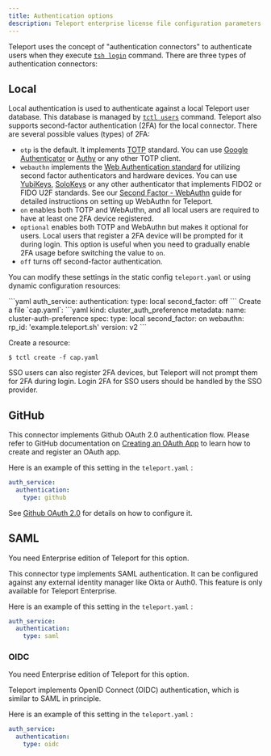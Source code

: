 ```yaml
---
title: Authentication options
description: Teleport enterprise license file configuration parameters and requirements
---
```


Teleport uses the concept of "authentication connectors" to authenticate users
when they execute [`tsh login`](./cli.mdx#tsh-login) command. There are three
types of authentication connectors:

## Local

Local authentication is used to authenticate against a local Teleport user
database. This database is managed by [`tctl users`](./cli.mdx#tctl-users-add)
command. Teleport also supports second-factor authentication (2FA) for the local
connector. There are several possible values (types) of 2FA:

- `otp` is the default. It implements [TOTP](https://en.wikipedia.org/wiki/Time-based_One-time_Password_Algorithm)
  standard. You can use [Google Authenticator](https://en.wikipedia.org/wiki/Google_Authenticator)
  or [Authy](https://www.authy.com/) or any other TOTP client.
- `webauthn` implements the [Web Authentication standard](https://webauthn.guide) for utilizing
  second factor authenticators and hardware devices.
  You can use [YubiKeys](https://www.yubico.com/), [SoloKeys](https://solokeys.com/) or any other authenticator that
  implements FIDO2 or FIDO U2F standards.
  See our [Second Factor - WebAuthn](../../access-controls/guides/webauthn.mdx) guide for detailed
  instructions on setting up WebAuthn for Teleport.
- `on` enables both TOTP and WebAuthn, and all local users are required to have at least one 2FA device registered.
- `optional` enables both TOTP and WebAuthn but makes it optional for users. Local users that register a 2FA device will
  be prompted for it during login. This option is useful when you need to gradually enable 2FA usage before switching
  the value to `on`.
- `off` turns off second-factor authentication.

You can modify these settings in the static config `teleport.yaml` or using dynamic configuration resources:

<Tabs>
  <TabItem label="Static Config (self-hosted)">
  ```yaml
  auth_service:
    authentication:
      type: local
      second_factor: off
  ```
  </TabItem>
  <TabItem label="Dynamic resources (all editions)">
  Create a file `cap.yaml`:
  ```yaml
  kind: cluster_auth_preference
  metadata:
    name: cluster-auth-preference
  spec:
    type: local
    second_factor: on
    webauthn:
      rp_id: 'example.teleport.sh'
  version: v2
  ```

  Create a resource:

  ```code
  $ tctl create -f cap.yaml
  ```
  </TabItem>
</Tabs>
  
<Admonition type="note">
  SSO users can also register 2FA devices, but Teleport will not prompt them for 2FA during login. Login 2FA for SSO users should be handled by the SSO
  provider.
</Admonition>

## GitHub

This connector implements Github OAuth 2.0 authentication flow. Please refer to GitHub documentation on [Creating an OAuth App](https://developer.github.com/apps/building-oauth-apps/creating-an-oauth-app/)
to learn how to create and register an OAuth app.

Here is an example of this setting in the `teleport.yaml` :

```yaml
auth_service:
  authentication:
    type: github
```

See [Github OAuth 2.0](../admin/github-sso.mdx) for details on how to configure it.

## SAML

<Admonition type="note">
You need Enterprise edition of Teleport for this option.
</Admonition>

This connector type implements SAML authentication. It can be configured against any external identity manager like Okta or Auth0. This feature is only available for Teleport Enterprise.

Here is an example of this setting in the `teleport.yaml` :

```yaml
auth_service:
  authentication:
    type: saml
```

### OIDC

<Admonition type="note">
You need Enterprise edition of Teleport for this option.
</Admonition>

Teleport implements OpenID Connect (OIDC) authentication, which is similar to SAML in principle.

Here is an example of this setting in the `teleport.yaml` :

```yaml
auth_service:
  authentication:
    type: oidc
```
